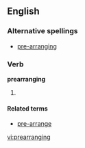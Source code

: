 ==English==

===Alternative spellings===
* [[pre-arranging]]

===Verb===
'''prearranging'''

# {{present participle of|[[prearrange]]}}

====Related terms====
* [[pre-arrange]]

[[vi:prearranging]]